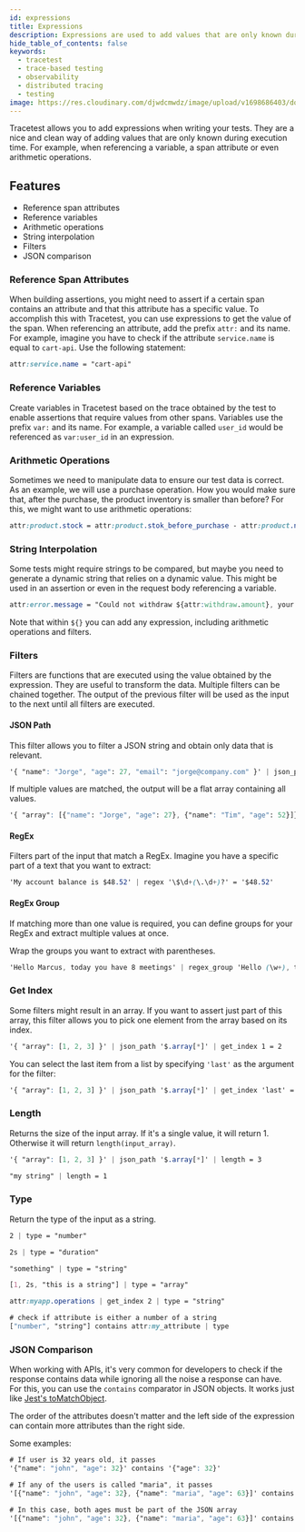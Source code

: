 ```yaml
---
id: expressions
title: Expressions
description: Expressions are used to add values that are only known during execution time. Build integration and end-to-end tests with OpenTelemetry traces with Tracetest.
hide_table_of_contents: false
keywords:
  - tracetest
  - trace-based testing
  - observability
  - distributed tracing
  - testing
image: https://res.cloudinary.com/djwdcmwdz/image/upload/v1698686403/docs/Blog_Thumbnail_14_rsvkmo.jpg
---
```


Tracetest allows you to add expressions when writing your tests. They are a nice and clean way of adding values that are only known during execution time. For example, when referencing a variable, a span attribute or even arithmetic operations.

## Features

* Reference span attributes
* Reference variables
* Arithmetic operations
* String interpolation
* Filters
* JSON comparison

### Reference Span Attributes

When building assertions, you might need to assert if a certain span contains an attribute and that this attribute has a specific value. To accomplish this with Tracetest, you can use expressions to get the value of the span. When referencing an attribute, add the prefix `attr:` and its name. For example, imagine you have to check if the attribute `service.name` is equal to `cart-api`. Use the following statement:

```css
attr:service.name = "cart-api"
```

### Reference Variables

Create variables in Tracetest based on the trace obtained by the test to enable assertions that require values from other spans. Variables use the prefix `var:` and its name. For example, a variable called `user_id` would be referenced as `var:user_id` in an expression.

### Arithmetic Operations

Sometimes we need to manipulate data to ensure our test data is correct. As an example, we will use a purchase operation. How you would make sure that, after the purchase, the product inventory is smaller than before? For this, we might want to use arithmetic operations:

```css
attr:product.stock = attr:product.stok_before_purchase - attr:product.number_bought_items
```

### String Interpolation

Some tests might require strings to be compared, but maybe you need to generate a dynamic string that relies on a dynamic value. This might be used in an assertion or even in the request body referencing a variable.

```css
attr:error.message = "Could not withdraw ${attr:withdraw.amount}, your balance is insufficient."
```

Note that within `${}` you can add any expression, including arithmetic operations and filters.

### Filters

Filters are functions that are executed using the value obtained by the expression. They are useful to transform the data. Multiple filters can be chained together. The output of the previous filter will be used as the input to the next until all filters are executed.

#### JSON Path
This filter allows you to filter a JSON string and obtain only data that is relevant.

```css
'{ "name": "Jorge", "age": 27, "email": "jorge@company.com" }' | json_path '.age' = 27
```

If multiple values are matched, the output will be a flat array containing all values.

```css
'{ "array": [{"name": "Jorge", "age": 27}, {"name": "Tim", "age": 52}]}' | json_path '$.array[*]..["name", "age"] = '["Jorge", 27, "Tim", 52]'
```

#### RegEx
Filters part of the input that match a RegEx. Imagine you have a specific part of a text that you want to extract:

```css
'My account balance is $48.52' | regex '\$\d+(\.\d+)?' = '$48.52'
```

#### RegEx Group
If matching more than one value is required, you can define groups for your RegEx and extract multiple values at once.

Wrap the groups you want to extract with parentheses.

```css
'Hello Marcus, today you have 8 meetings' | regex_group 'Hello (\w+), today you have (\d+) meetings' = '["Marcus", 8]'
```

### Get Index

Some filters might result in an array. If you want to assert just part of this array, this filter allows you to pick one element from the array based on its index.

```css
'{ "array": [1, 2, 3] }' | json_path '$.array[*]' | get_index 1 = 2
```

You can select the last item from a list by specifying `'last'` as the argument for the filter:

```css
'{ "array": [1, 2, 3] }' | json_path '$.array[*]' | get_index 'last' = 3
```

### Length

Returns the size of the input array. If it's a single value, it will return 1. Otherwise it will return `length(input_array)`.

```css
'{ "array": [1, 2, 3] }' | json_path '$.array[*]' | length = 3
```

```css
"my string" | length = 1
```

### Type

Return the type of the input as a string.

```css
2 | type = "number"
```

```css
2s | type = "duration"
```

```css
"something" | type = "string"
```

```css
[1, 2s, "this is a string"] | type = "array"
```

```css
attr:myapp.operations | get_index 2 | type = "string"
```

```css
# check if attribute is either a number of a string
["number", "string"] contains attr:my_attribute | type
```

### JSON Comparison

When working with APIs, it's very common for developers to check if the response contains data while ignoring all the noise a response can have. For this, you can use the `contains` comparator in JSON objects. It works just like [Jest's toMatchObject](https://jestjs.io/pt-BR/docs/expect#tomatchobjectobject).

The order of the attributes doesn't matter and the left side of the expression can contain more attributes than the right side.

Some examples:

```css
# If user is 32 years old, it passes
'{"name": "john", "age": 32}' contains '{"age": 32}'
```

```css
# If any of the users is called "maria", it passes
'[{"name": "john", "age": 32}, {"name": "maria", "age": 63}]' contains '{"name": "maria"}'
```

```css
# In this case, both ages must be part of the JSON array
'[{"name": "john", "age": 32}, {"name": "maria", "age": 63}]' contains '[{"age": 63}, {"age": 32}]'
```
